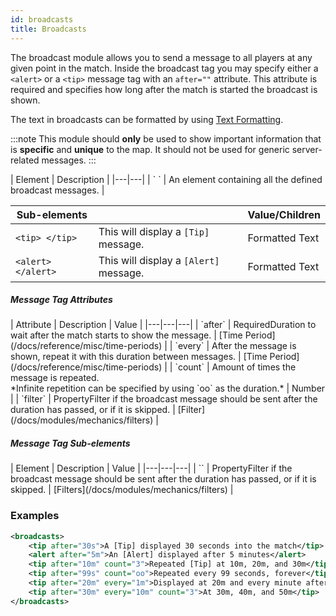```yaml
---
id: broadcasts
title: Broadcasts
---
```


The broadcast module allows you to send a message to all players at any given point in the match.
Inside the broadcast tag you may specify either a `<alert>` or a `<tip>` message tag with an `after=""` attribute.
This attribute is required and specifies how long after the match is started the broadcast is shown.

The text in broadcasts can be formatted by using [Text Formatting](/docs/reference/misc/formatting).

:::note
This module should **only** be used to show important
information that is **specific** and **unique** to the map.
It should not be used for generic server-related messages.
:::

<div className="table-container">
  | Element | Description |
  |---|---|
  | `<broadcasts> </broadcasts>` | An element containing all the defined broadcast messages. |

  | Sub-elements || Value/Children |
  |---|---|---|
  | `<tip> </tip>` | This will display a `[Tip]` message. | <span className="badge badge--primary">Formatted Text</span> |
  | `<alert> </alert>` | This will display a `[Alert]` message. | <span className="badge badge--primary">Formatted Text</span> |
</div>

##### Message Tag Attributes

<div className="table-container">
  | Attribute | Description | Value |
  |---|---|---|
  | `after` | <span className="badge badge--danger">Required</span>Duration to wait after the match starts to show the message. | [Time Period](/docs/reference/misc/time-periods) |
  | `every` | After the message is shown, repeat it with this duration between messages. | [Time Period](/docs/reference/misc/time-periods) |
  | `count` | Amount of times the message is repeated.<br />*Infinite repetition can be specified by using `oo` as the duration.* | <span className="badge badge--primary">Number</span> |
  | `filter` | <span className="badge badge--secondary" title="Can be either this attribute or a sub-element.">Property</span>Filter if the broadcast message should be sent after the duration has passed, or if it is skipped. | [Filter](/docs/modules/mechanics/filters) |
</div>

##### Message Tag Sub-elements

<div className="table-container">
  | Element | Description | Value |
  |---|---|---|
  | `<filter>` | <span className="badge badge--secondary" title="Can be either this attribute or a sub-element.">Property</span>Filter if the broadcast message should be sent after the duration has passed, or if it is skipped. | [Filters](/docs/modules/mechanics/filters) |
</div>

### Examples

```xml
<broadcasts>
    <tip after="30s">A [Tip] displayed 30 seconds into the match</tip>
    <alert after="5m">An [Alert] displayed after 5 minutes</alert>
    <tip after="10m" count="3">Repeated [Tip] at 10m, 20m, and 30m</tip>
    <tip after="99s" count="oo">Repeated every 99 seconds, forever</tip>
    <tip after="20m" every="1m">Displayed at 20m and every minute after that</tip>
    <tip after="30m" every="10m" count="3">At 30m, 40m, and 50m</tip>
</broadcasts>
```
